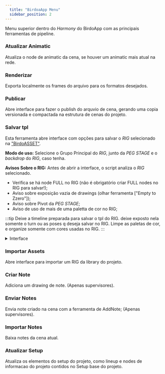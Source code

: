 ```yaml
---
  title: "BirdoaApp Menu"
  sidebar_position: 2
---
```



Menu superior dentro do _Harmony_ do BirdoApp com as principais ferramentas de pipeline.


### Atualizar Animatic
Atualiza o node de animatic da cena, se houver um animatic mais atual na rede.


### Renderizar
Exporta localmente os frames do arquivo para os formatos desejados.


### Publicar
Abre interface para fazer o publish do arquvio de cena,
gerando uma copia versionada e compactada na estrutura de cenas do projeto.


### Salvar tpl
Esta ferramenta abre interface com opções para salvar o _RIG_ selecionado na ["BirdoASSET"](../../bibliotecas/birdo-asset.md).
 
**Modo de uso:** Selecione o Grupo Principal do _RIG_, junto da _PEG_ _STAGE_ e o _backdrop_ do _RIG_, caso tenha.

**Avisos Sobre o RIG:** Antes de abrir a interface, o script analiza o _RIG_ selecionado.
- Verifica se há node FULL no RIG (não é obrigatório criar FULL nodes no RIG para salvar!);
- Aviso sobre exposição vazia de drawings (olhar ferramenta ["Empty to Zzero"]);
- Aviso sobre Pivot da _PEG_ _STAGE_; 
- Aviso de uso de mais de uma paletta de cor no RIG;

:::tip
   Deixe a timeline preparada para salvar o tpl do RIG. deixe exposto nela somente o turn ou as poses q deseja salvar no RIG. Limpe as paletas de cor, e organize somente com cores usadas no RIG.
:::

<details>
  <summary>Interface</summary>

  !["save tpl interface"](./save-tpl.png)
  - `prefixo`: Define o número de prefixo do ASSET*
  - `nome`: Define o nome do ASSET*
  - `ASSET Info`: mostra o nome completo do ASSET e informações avançadas (esta versão do BirdoApp não utuliza
  \*por padrão, o script reconhece o nome de ASSET no nome do arquivo aberto, e já inicia a interface com os valores do nome nestes campos!

  :::tip
    Deixe o mouse parado em cima do item para ver mais informações e um preview da animação caso seja item de banco de animação.
  :::
</details>


### Importar Assets
Abre interface para importar um RIG da library do projeto.


### Criar Note
Adiciona um drawing de note.
(Apenas supervisores).


### Enviar Notes
Envia note criado na cena com a ferramenta de AddNote;
(Apenas supervisores).


### Importar Notes
Baixa notes da cena atual.


### Atualizar Setup
Atualiza os elementos do setup do projeto, como lineup e nodes de informacao 
do projeto contidos no Setup base do projeto.
